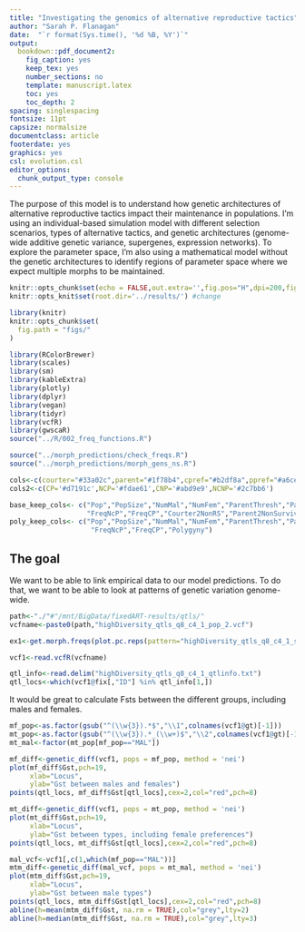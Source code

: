 ```yaml
---
title: "Investigating the genomics of alternative reproductive tactics"
author: "Sarah P. Flanagan"
date:  "`r format(Sys.time(), '%d %B, %Y')`"
output:
  bookdown::pdf_document2:
    fig_caption: yes
    keep_tex: yes
    number_sections: no
    template: manuscript.latex
    toc: yes
    toc_depth: 2
spacing: singlespacing
fontsize: 11pt
capsize: normalsize
documentclass: article
footerdate: yes
graphics: yes
csl: evolution.csl
editor_options:
  chunk_output_type: console
---
```


The purpose of this model is to understand how genetic architectures of alternative reproductive tactics impact their maintenance in populations. I'm using an individual-based simulation model with different selection scenarios, types of alternative tactics, and genetic architectures (genome-wide additive genetic variance, supergenes, expression networks). To explore the parameter space, I'm also using a mathematical model without the genetic architectures to identify regions of parameter space where we expect multiple morphs to be maintained. 

```r
knitr::opts_chunk$set(echo = FALSE,out.extra='',fig.pos="H",dpi=200,fig.height = 7,fig.width = 7)
knitr::opts_knit$set(root.dir='../results/') #change

```
```r
library(knitr)
knitr::opts_chunk$set(
  fig.path = "figs/"
)
```
```r
library(RColorBrewer)
library(scales)
library(sm)
library(kableExtra)
library(plotly)
library(dplyr)
library(vegan)
library(tidyr)
library(vcfR)
library(gwscaR)
source("../R/002_freq_functions.R")

source("../morph_predictions/check_freqs.R")
source("../morph_predictions/morph_gens_ns.R")

cols<-c(courter="#33a02c",parent="#1f78b4",cpref="#b2df8a",ppref="#a6cee3")
cols2<-c(CP='#d7191c',NCP='#fdae61',CNP='#abd9e9',NCNP='#2c7bb6')
```
```r
base_keep_cols<- c("Pop","PopSize","NumMal","NumFem","ParentThresh","ParentFreq","CourterThresh","CourterFreq","FreqNcNp","FreqCNp",
                   "FreqNcP","FreqCP","Courter2NonRS","Parent2NonSurvival")
poly_keep_cols<- c("Pop","PopSize","NumMal","NumFem","ParentThresh","ParentFreq","CourterThresh","CourterFreq","FreqNcNp","FreqCNp",
                    "FreqNcP","FreqCP","Polygyny")

```

## The goal

We want to be able to link empirical data to our model predictions. To do that, we want to be able to look at patterns of genetic variation genome-wide. 

```r
path<-"./"#"/mnt/BigData/fixedART-results/qtls/"
vcfname<-paste0(path,"highDiversity_qtls_q8_c4_1_pop_2.vcf")

ex1<-get.morph.freqs(plot.pc.reps(pattern="highDiversity_qtls_q8_c4_1_summary.txt",path=path,cols,make.plot=FALSE))

vcf1<-read.vcfR(vcfname)
```

```r
qtl_info<-read.delim("highDiversity_qtls_q8_c4_1_qtlinfo.txt")
qtl_locs<-which(vcf1@fix[,"ID"] %in% qtl_info[1,])
```

It would be great to calculate Fsts between the different groups, including males and females. 

```r
mf_pop<-as.factor(gsub("^(\\w{3}).*$","\\1",colnames(vcf1@gt)[-1]))
mt_pop<-as.factor(gsub("^(\\w{3}).*_(\\w+)$","\\2",colnames(vcf1@gt)[-1]))
mt_mal<-factor(mt_pop[mf_pop=="MAL"])
```

```r
mf_diff<-genetic_diff(vcf1, pops = mf_pop, method = 'nei')
plot(mf_diff$Gst,pch=19,
     xlab="Locus",
     ylab="Gst between males and females")
points(qtl_locs, mf_diff$Gst[qtl_locs],cex=2,col="red",pch=8)
```

```r
mt_diff<-genetic_diff(vcf1, pops = mt_pop, method = 'nei')
plot(mt_diff$Gst,pch=19,
     xlab="Locus",
     ylab="Gst between types, including female preferences")
points(qtl_locs, mt_diff$Gst[qtl_locs],cex=2,col="red",pch=8)
```

```r
mal_vcf<-vcf1[,c(1,which(mf_pop=="MAL"))]
mtm_diff<-genetic_diff(mal_vcf, pops = mt_mal, method = 'nei')
plot(mtm_diff$Gst,pch=19,
     xlab="Locus",
     ylab="Gst between male types")
points(qtl_locs, mtm_diff$Gst[qtl_locs],cex=2,col="red",pch=8)
abline(h=mean(mtm_diff$Gst, na.rm = TRUE),col="grey",lty=2)
abline(h=median(mtm_diff$Gst, na.rm = TRUE),col="grey",lty=3)
```




